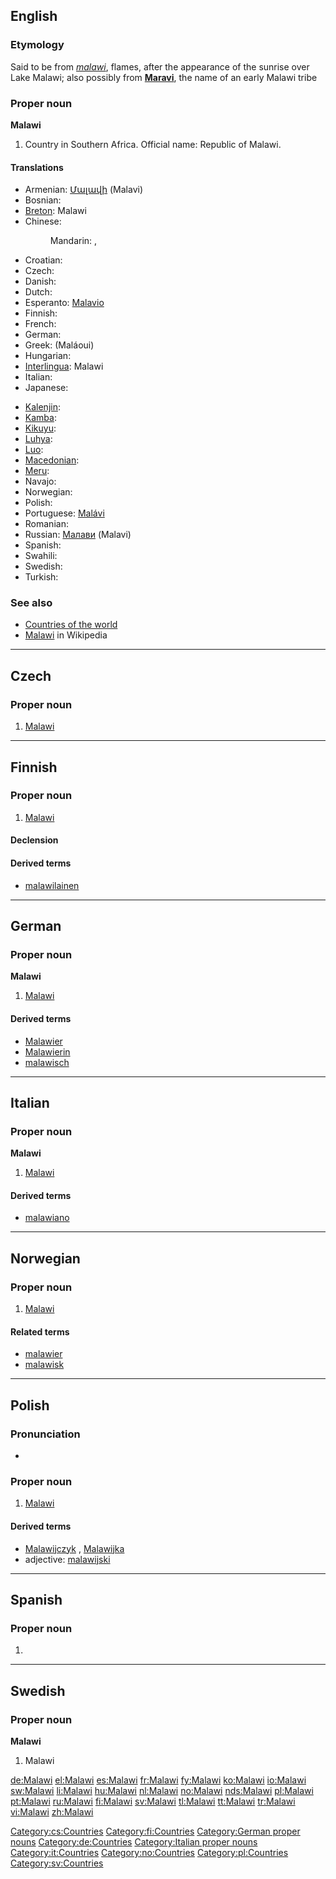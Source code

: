 ==English==

===Etymology===
Said to be from {{etyl|ny}} ''[[malawi]]'', flames, after the appearance of the sunrise over Lake Malawi; also possibly from '''[[Maravi]]''', the name of an early Malawi tribe

===Proper noun===
'''Malawi'''

# Country in Southern Africa. Official name: Republic of Malawi.

====Translations====
{{trans-top|Republic of Malawi}}
* Armenian: [[Մալավի]] (Malavi)
* Bosnian: {{t-|bs|Malavi|m}}
* [[Breton]]: Malawi
* Chinese:
*: Mandarin: {{t|cmn|馬拉維|sc=Hani}}, {{t|cmn|马拉维|tr=Mǎlāwéi|sc=Hani}}
* Croatian: {{t+|hr|Malavi|m}}
* Czech: {{t-|cs|Malawi|n}}
* Danish: {{t-|da|Malawi}}
* Dutch: {{t+|nl|Malawi}}
* Esperanto: [[Malavio]]
* Finnish: {{t+|fi|Malawi}}
* French: {{t+|fr|Malawi|m}}
* German: {{t+|de|Malawi}}
* Greek: {{t-|el|Μαλάουι|n}} (Maláoui)
* Hungarian: {{t+|hu|Malawi}}
* [[Interlingua]]: Malawi
* Italian: {{t-|it|Malawi|m}}
* Japanese: {{t+|ja|マラウイ|tr=Maraui}}
{{trans-mid}}
* [[Kalenjin]]: {{tø|kln|Malawi}}
* [[Kamba]]: {{tø|kam|Malawi}}
* [[Kikuyu]]: {{tø|ki|Malawi}}
* [[Luhya]]: {{tø|luy|Malawi}}
* [[Luo]]: {{tø|luo|Malawi}}
* [[Macedonian]]: {{t|mk|Малави|n|tr=Malávi}}
* [[Meru]]: {{tø|mer|Malawi}}
* Navajo: {{tø|nv|Malááwii}}
* Norwegian: {{t+|no|Malawi}}
* Polish: {{t+|pl|Malawi}}
* Portuguese: [[Malávi]]
* Romanian: {{t-|ro|Malawi}}
* Russian: [[Малави]] (Malavi)
* Spanish: {{t+|es|Malaui}}
* Swahili: {{t+|sw|Malawi|xs=Swahili}}
* Swedish: {{t+|sv|Malawi}}
* Turkish: {{t+|tr|Malavi}}
{{trans-bottom}}

===See also===
* [[Appendix:Countries of the world|Countries of the world]]
* [[w:Malawi|Malawi]] in Wikipedia

----

==Czech==

===Proper noun===
{{cs-proper noun|g=n}}

# [[#English|Malawi]]

[[Category:cs:Countries]]

----

==Finnish==
{{wikipedia|lang=fi}}

===Proper noun===
{{infl|fi|proper noun}}

# [[#English|Malawi]]

====Declension====
{{fi-decl-risti|Malaw|np=1}}

====Derived terms====
* [[malawilainen]]

[[Category:fi:Countries]]

----

==German==
{{wikipedia|lang=de}}

===Proper noun===
'''Malawi''' {{n}}

# [[#English|Malawi]]

====Derived terms====
* [[Malawier]]
* [[Malawierin]]
* [[malawisch]]

[[Category:German proper nouns]]
[[Category:de:Countries]]

----

==Italian==
{{wikipedia|lang=it}}

===Proper noun===
'''Malawi''' {{m}}

# [[#English|Malawi]]

====Derived terms====
* [[malawiano]]

[[Category:Italian proper nouns]]
[[Category:it:Countries]]

----

==Norwegian==

===Proper noun===
{{infl|no|proper noun}}

# [[#English|Malawi]]

====Related terms====
* [[malawier]]
* [[malawisk]]

[[Category:no:Countries]]

----

==Polish==

===Pronunciation===
* {{IPA|/maˈlavi/|lang=pl}}

===Proper noun===
{{infl|pl|proper noun|g=n}}

# [[#English|Malawi]]

====Derived terms====
* [[Malawijczyk]] {{m}}, [[Malawijka]] {{f}}
* adjective: [[malawijski]]

[[Category:pl:Countries]]

----

==Spanish==

===Proper noun===
{{es-proper noun}}

# {{alternative spelling of|lang=es|Malaui}}

----

==Swedish==

===Proper noun===
'''Malawi'''

# Malawi

[[Category:sv:Countries]]

[[de:Malawi]]
[[el:Malawi]]
[[es:Malawi]]
[[fr:Malawi]]
[[fy:Malawi]]
[[ko:Malawi]]
[[io:Malawi]]
[[sw:Malawi]]
[[li:Malawi]]
[[hu:Malawi]]
[[nl:Malawi]]
[[no:Malawi]]
[[nds:Malawi]]
[[pl:Malawi]]
[[pt:Malawi]]
[[ru:Malawi]]
[[fi:Malawi]]
[[sv:Malawi]]
[[tl:Malawi]]
[[tt:Malawi]]
[[tr:Malawi]]
[[vi:Malawi]]
[[zh:Malawi]]